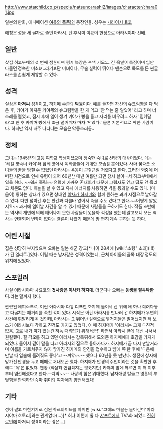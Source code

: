 http://www.starchild.co.jp/special/natsunoarashi2/images/character/chara01.jpg

일본의 만화, 애니메이션 [[여름의 폭풍!]]의 등장인물. 성우는 [[시라이시 료코]]

애칭은 성을 세 글자로 줄인 아라시. 단 후시미 야요이 한정으로 아라시야마 선배.

== 일반 ==
찻집 하코부네의 첫 번째 점원이며 평시 복장은 녹색 기모노. 긴 흑발이 특징이며 입만 다물면 정숙한 미소녀..라기보단 미녀이나, 무술 실력이 뛰어나 맨손으로 목도를 든 썬글라스를 손쉽게 제압할 수 있다.

== 성격 ==
실상은 '''아저씨''' 성격이고, 하지메 수준의 '''악동'''이다.
예를 들자면 자신의 슈크림빵을 다 먹은 후, 카야가 아껴둔 카야몫의 슈크림빵을 한 개 먹고 '안 먹는 줄 알았어' 라고 하며 너스레를 떨었고, 잠시 후에 일이 생겨 카야가 빵을 들고 자리를 비우려고 하자 '믿어달라'고 한 후 카야가 빵에서 조금 떨어지자 마자 '먹었다.'
물론 기본적으로 착한 사람이다. 하지만 역시 자주 나타나는 모습은 악동스러움..

== 정체 ==
그녀는 1945년의 고등 여학교 학생이었으며 정숙한 숙녀로 선망의 대상이었다. 이는 '레알 정숙녀 카야'와 함께 있어서 여학생들이 기대한 모습일 뿐이었다. 차마 꽃다운 소녀들의 꿈을 망칠 수 없었던 아라시는 온몽이 근질근질 거렸다고 한다.
그러던 와중에 어떠한 사건으로 인해 유령이 되어 60년간 매년 여름만 되면 잠시 살아나서 하코부네에서 일을 한다. ~~워커 홀릭~~ 유령에 가까운 존재이기 때문에 그림자도 없고 땀도 안 흘리고 체온도 없다. 하늘을 날 수 있고 유체 에너지를 사용하면 벽을 통과할 수도 있다. (마음이) 통하는 상대가 있으면 상대인 [[야사카 하지메]]와 함께 원하는 과거 시점으로 날아갈 수 있다. 다만 넘어간 후는 인간과 다를바 없어서 죽을 수도 있다고 한다.~~어떻게 알았지?!~~ 과거에 일어날 사건을 알 수 있기 때문에 사람들을 구하기도 한다. 작품 초반에는 역사의 개변에 의해 태어나지 못한 사람들이 있을까 걱정을 했는데 알고보니 모든 역사는 연결되어 변함이 없다는 결론이 나왔기 때문에 맘 편히 계속 구하는 듯 하다.

== 어린 시절 ==
집은 상당히 부자였으며 오빠는 일본 해군 장교[* 나이 28세에 [wiki:"소령" 소좌](!!!)가 된 엘리트.]였다. 어릴 때는 남자같은 성격이었는데, 근처 아이들의 골목 대장 정도의 위치에 있었다.

== 스포일러 ==
사실 아라시야마 사요코의 '''첫사랑은 야사카 하지메'''.
더군다나 오빠는 '''동생을 잘부탁한다.'''라는 말까지 했다.

관련된 에피소드로, 어린 아라시와 타임 리프한 하지메 둘이서 산 위에 애 하나 데려다놓고 다굴치는 패거리를 족친 적이 있다. 시작은 어린 아라시를 만나러 간 하지메가 우연히 사건에 휘말리게 된 것인데, 아라시는 그 뛰어난 실력으로 떨거지들은 밀어냈지만 적 보스가 아라시보다 강하고 진검도 가지고 있었다. 이 때 하지메가 '아라시는 크게 다친적 없음. 고로 내가 여기 있는건 저놈 때려잡기 위해서군!' 하면서 아라시 앞에 대신 나서서 원킬했다.
질 각오를 하고 있던 아라시는 갑툭튀해서 도와준 하지메에게 호감을 가지게 되었다. 둘이서 같이 말을 타고 아라시의 집으로 돌아가다가, 하지메가 곧 다시 만날거라며 이름을 가르쳐주지 않자 망가진 하지메의 안경을 접수하고 뺨에 쪽 한 후에 '다음에 만날 때 입술에 돌려줘도 좋다'고 --꺄악~~-- 했으나 60년을 못 만났다. 생전에 상자에 망가진 안경을 두고 때때로 꺼내보곤 했다.
하지메가 안경의 주인이라는 것을 확인한 후에도 '쪽'은 없었다. 젠장
(확실히 언급되지는 않았지만) 카야의 말에 따르면 이 때 이후부터 얌전해졌다고 한다.--꺄악~~-- 사랑의 힘은 위대했다. 남자애랑 칼들고 영혼의 부딪힘을 만끽하던 승마 취미의 여자애가 얌전해졌다!

== 기타 ==
성이 같고 마찬가지로 점원 아르바이트를 하지만 [wiki:"그래도 마을은 돌아간다"아라시야마 호토리]와는 관계없다(...)[* 허나 어쩐지 둘 다 [[샤프트]]에서 TVA화 되었고 [[진히로인]]에 아저씨 성격이라는 점은...]

